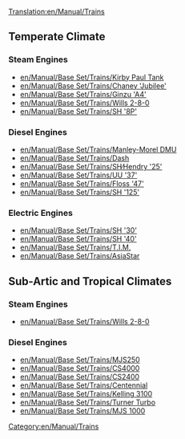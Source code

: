 [[Translation:en/Manual/Trains]]
==Temperate Climate==
===Steam Engines===
*[[en/Manual/Base Set/Trains/Kirby Paul Tank]]
*[[en/Manual/Base Set/Trains/Chaney 'Jubilee']]
*[[en/Manual/Base Set/Trains/Ginzu 'A4']]
*[[en/Manual/Base Set/Trains/Wills 2-8-0]]
*[[en/Manual/Base Set/Trains/SH '8P']]

===Diesel Engines===
*[[en/Manual/Base Set/Trains/Manley-Morel DMU]]
*[[en/Manual/Base Set/Trains/Dash]]
*[[en/Manual/Base Set/Trains/SH∕Hendry '25']]
*[[en/Manual/Base Set/Trains/UU '37']]
*[[en/Manual/Base Set/Trains/Floss '47']]
*[[en/Manual/Base Set/Trains/SH '125']]

===Electric Engines===
*[[en/Manual/Base Set/Trains/SH '30']]
*[[en/Manual/Base Set/Trains/SH '40']]
*[[en/Manual/Base Set/Trains/T.I.M.]]
*[[en/Manual/Base Set/Trains/AsiaStar]]

==Sub-Artic and Tropical Climates==
===Steam Engines===
*[[en/Manual/Base Set/Trains/Wills 2-8-0]]

===Diesel Engines===
*[[en/Manual/Base Set/Trains/MJS250]]
*[[en/Manual/Base Set/Trains/CS4000]]
*[[en/Manual/Base Set/Trains/CS2400]]
*[[en/Manual/Base Set/Trains/Centennial]]
*[[en/Manual/Base Set/Trains/Kelling 3100]]
*[[en/Manual/Base Set/Trains/Turner Turbo]]
*[[en/Manual/Base Set/Trains/MJS 1000]]

[[Category:en/Manual/Trains]]